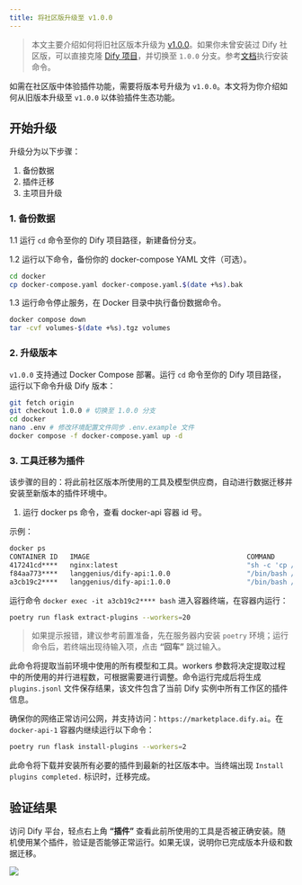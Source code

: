 ```yaml
---
title: 将社区版升级至 v1.0.0
---
```



> 本文主要介绍如何将旧社区版本升级为 [v1.0.0](https://github.com/langgenius/dify/releases/tag/1.0.0)。如果你未曾安装过 Dify 社区版，可以直接克隆 [Dify 项目](https://github.com/langgenius/dify)，并切换至 `1.0.0` 分支。参考[文档](https://docs.dify.ai/zh-hans/getting-started/install-self-hosted/docker-compose)执行安装命令。

如需在社区版中体验插件功能，需要将版本号升级为 `v1.0.0`。本文将为你介绍如何从旧版本升级至 `v1.0.0` 以体验插件生态功能。

## 开始升级

升级分为以下步骤：

1. 备份数据
2. 插件迁移
3. 主项目升级

### 1. 备份数据

1.1 运行 `cd` 命令至你的 Dify 项目路径，新建备份分支。

1.2 运行以下命令，备份你的 docker-compose YAML 文件（可选）。

```bash
cd docker
cp docker-compose.yaml docker-compose.yaml.$(date +%s).bak
```

1.3 运行命令停止服务，在 Docker 目录中执行备份数据命令。

```bash
docker compose down
tar -cvf volumes-$(date +%s).tgz volumes
```

### 2. 升级版本

`v1.0.0` 支持通过 Docker Compose 部署。运行 `cd` 命令至你的 Dify 项目路径，运行以下命令升级 Dify 版本：

```bash
git fetch origin
git checkout 1.0.0 # 切换至 1.0.0 分支
cd docker
nano .env # 修改环境配置文件同步 .env.example 文件
docker compose -f docker-compose.yaml up -d
```

### 3. 工具迁移为插件
 
该步骤的目的：将此前社区版本所使用的工具及模型供应商，自动进行数据迁移并安装至新版本的插件环境中。

1. 运行 docker ps 命令，查看 docker-api 容器 id 号。

示例：

```bash
docker ps
CONTAINER ID   IMAGE                                       COMMAND                  CREATED       STATUS                 PORTS                                                                                                                             NAMES
417241cd****   nginx:latest                                "sh -c 'cp /docker-e…"   3 hours ago   Up 3 hours             0.0.0.0:80->80/tcp, :::80->80/tcp, 0.0.0.0:443->443/tcp, :::443->443/tcp                                                          docker-nginx-1
f84aa773****   langgenius/dify-api:1.0.0                   "/bin/bash /entrypoi…"   3 hours ago   Up 3 hours             5001/tcp                                                                                                                          docker-worker-1
a3cb19c2****   langgenius/dify-api:1.0.0                   "/bin/bash /entrypoi…"   3 hours ago   Up 3 hours             5001/tcp                                                                                                                          docker-api-1
```

运行命令 `docker exec -it a3cb19c2**** bash` 进入容器终端，在容器内运行：

```bash
poetry run flask extract-plugins --workers=20
```

> 如果提示报错，建议参考前置准备，先在服务器内安装 `poetry` 环境；运行命令后，若终端出现待输入项，点击 **“回车”** 跳过输入。

此命令将提取当前环境中使用的所有模型和工具。workers 参数将决定提取过程中的所使用的并行进程数，可根据需要进行调整。命令运行完成后将生成 `plugins.jsonl` 文件保存结果，该文件包含了当前 Dify 实例中所有工作区的插件信息。

确保你的网络正常访问公网，并支持访问：`https://marketplace.dify.ai`。在 `docker-api-1` 容器内继续运行以下命令：

```bash
poetry run flask install-plugins --workers=2
```

此命令将下载并安装所有必要的插件到最新的社区版本中。当终端出现 `Install plugins completed.` 标识时，迁移完成。

## 验证结果

访问 Dify 平台，轻点右上角 **“插件”** 查看此前所使用的工具是否被正确安装。随机使用某个插件，验证是否能够正常运行。如果无误，说明你已完成版本升级和数据迁移。

![](https://assets-docs.dify.ai/2025/02/6467b3578d3d3e96510f50a09442d5a5.png)
